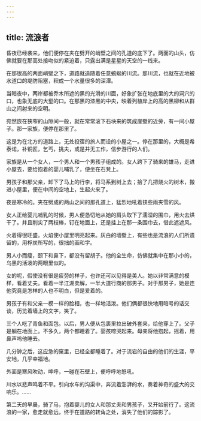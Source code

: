 ```yaml
---
---
---
```

title: 流浪者
---



昏夜已经袭来，他们便停在夹在劈开的峭壁之间的孔道的底下了。两面的山头，仿佛就要在那高处接吻似的紧迫着，只露出满是星星的天空的一线来。

在那很高的两面峭壁之下，道路就追随着任意蜿蜒的川流。那川流，也就在近地被水道口的堤防阻塞，积成一个水量很多的深潭。

当暗夜中，两岸都被乔木所遮的黑的光滑的川面，好象扩张在地底里的大的洞穴的口，也象无底的大壑的口。在那黑的漆黑的中央，映着列植岸上的高的黑柳和从群山之间射来的空明。

宛然嵌在狭窄的山隙间一般，就在常常滚下石块来的筑成崖壁的近旁，有一间小屋子。那一家族，便停在那里了。

这是为在北方的道路上，无处投宿的旅人而设的小屋之一。停在那里的，大概是希泰诺，补铜匠，乞丐，挑夫，或是并无工作，信步游行的人们。

家族是从一个女人，一个男人和一个男孩子组成的。女人跨下了骑来的雄马，走进小屋去，要给抱着的婴儿哺乳了，便坐在石凳上。

男孩子和那父亲，卸下了马上的行李，将马系到树上去；拾了几把烧火的树木，搬进小屋里，便在中间的空地上，生起火来了。

夜是寒冷的。夹在劈成的两山之间的那孔道上，猛烈地吼着挟些雨夹雪的风。

女人正给婴儿哺乳的时候，男人便恳切地从她的肩头取下了濡湿的围巾，用火去烘干了。并且削尖了两枝棒，钉在地面上，还是挂上在那一条围巾去，借此遮遮风。

火着得很旺盛。火焰使小屋里明亮起来。灰白的墙壁上，有些也是流浪的人们所遗留的，用桴炭所写的，很拙的画和字。

男人小而瘦，颐下和鼻下，都没有留胡子。他的全生命，仿佛就集中在那小小的，乌黑的活泼的两眼里似的。

女的呢，假使没有很是疲劳的样子，也许还可以见得是美人。她以非常满意的模样，看着丈夫。看着一半江湖卖解，一半大道行商的那男子。对于那男子，她是连他究竟是怎样的人也不明白，但是爱着的。

男孩子有和父亲一模一样的脸相，也一样地活泼。他们俩都很快地用暗号的话交谈，历览着墙上的文字，笑了。

三个人吃了青鱼和面包。以后，男人便从包裹里拉出破外套来，给他穿上了。父子是躺在地面上。不多久，两个都睡着了。婴孩啼哭起来。母亲将他抱起，摇着，用鼻声呜他睡去。

几分钟之后，这应急的窠里，已经全都睡着了。对于流宕的自由的他们的生涯，平安地，几乎幸福地。

外面是寒风吹动，呻呼，一碰在石壁上，便呼呼地怒吼。

川水以悲声鸣着不平。引向水车的沟渠中，奔流着澎湃的水，奏着神奇的盛大的交响乐。……

第二天的早晨，骑了马，抱着婴儿的女人和那丈夫和男孩子，又开始前行了。这流浪的一家，愈走就愈远，终于在道路的转角之处，消失了他们的踪影了。